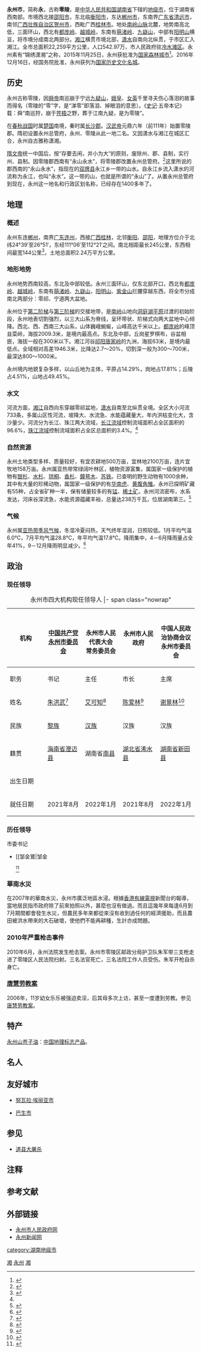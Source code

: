 {{redirect|永州}}
{{Infobox CnCity 
| name              = 永州市
| shortname         = 永
| usedname          = 零陵
| image_city        = Hunan Yongzhou Lengshuitan District Downtown Area.jpg
| image_caption     = [[冷水滩区|冷水滩区]]
| image_map         = Location of Yongzhou Prefecture within Hunan (China).png
| map_caption       = 永州市在湖南省的地理位置
| subdivision_type1 = 省
| subdivision_name1 = 湖南省
| class             = [[地级市|地级市]]
| admini_division_code = 431100
| divisions         = 2[[市辖区|市辖区]]、8[[县_(中华人民共和国)|县]]、1[[自治县|自治县]]
| established_title = 撤地区设市
| established_date  = 1995年11月21日
| leader_name       = [[朱洪武_(1971年)|朱洪武]]（[[黎族|黎族]]）
| leader_name1      = [[朱洪武_(1971年)|朱洪武]]（黎族）
| leader_name2      = [[陈爱林_(1970年)|陈爱林]]
| leader_name3      = [[蒋善生|蒋善生]]
| location          = [[冷水滩区|冷水滩区]]
| neighbor          = [[邵阳市|邵阳市]]、[[衡阳市|衡阳市]]、[[郴州市|郴州市]]、[[清远市|清远市]]<sup>[[广东省|粤]]</sup>、[[贺州市|贺州市]]<sup>[[广西壮族自治区|桂]]</sup>、[[桂林市|桂林市]]<sup>桂</sup>
| coordinate        = {{coord|26.420|111.613|display=it|format=dms}}
| area_total        = 22,259
| area_ratio        = 10.51
| area_total_rank   = [[湖南省各市州面积列表|全省第2位]]
| area_urban        = 3,181
| climate           = 中亚热带湿润气候
| temperature_mean  = 17.8
| precipitation     = 1,425.8
| sunshine_hours    = 1,491.7
| elevation_max     = 韭菜岭，2,009.3
| population_total  = 542.97
| population_as_of  = 2015
| population_total_rank = [[湖南省各市州人口列表|全省第6位]]
| population_ratio  = 8.00
| population_urban  = 108.33
| population_urban_as_of = 2015
| population_nonfarm = 240.26
| population_nonfarm_as_of = 2015
| population_density= 243.9
| density_urban     = 
| dialect           = [[永全片|湘语]]、[[桂柳话|桂柳话]]、[[湘南土话|湘南土话]]
|GDP               = 1,418.18亿 
|GDP_us            = 227.7亿 
|GDP_PPP_us        = 
|GDP_as_of         = 2015
|GDP_ratio         = 4.66
|GDP_rank          = [[湖南各市州地区生产总值列表|全省第8位]]
|GDPPC             = 43480
|GDPPC_us          = 4,210
|GDPPC_PPP_us      = 
|GDPPC_rank        = [[湖南各市州地区生产总值列表|全省第11位]]
|Urban_GDP         = 
|GDP_urban_as_of   = 
|Urban_GDPPC       = 
| areacode          = 746
| postcode          = 425000
| carlicense        = 湘M
| flower            = 
| tree              = 
| website           = http://www.yzcity.gov.cn/
| web_title         = 永州市人民政府门户网站
| footnotes         = 本表面积、人口、经济数据参考[http://www.hntj.gov.cn/tjsj/tjnj/201704/t20170405_622477.html 《湖南统计年鉴－2016》]{{dead link|date=2018年1月 |bot=InternetArchiveBot |fix-attempted=yes }}
}}

'''永州市'''，简称'''永'''，古称'''零陵'''，是[[中华人民共和国|中华人民共和国]][[湖南省|湖南省]]下辖的[[地级市|地级市]]，位于湖南省西南部。市境西北接[[邵阳市|邵阳市]]，东北临[[衡阳市|衡阳市]]，东达[[郴州市|郴州市]]，东南界[[广东省|广东省]][[清远市|清远市]]，南邻[[广西壮族自治区|广西壮族自治区]][[贺州市|贺州市]]，西毗广西[[桂林市|桂林市]]。地处[[南岭山脉|南岭山脉]]北麓，地势南高北低，三面环山，西北有[[都庞岭|都庞岭]]、[[越城岭|越城岭]]，东南有[[萌渚岭|萌渚岭]]、[[九嶷山|九嶷山]]，中部有[[阳明山|阳明山]]横亘，将市境分成南北两部分。[[湘江|湘江]]横贯市境北部，[[潇水|潇水]]自南向北纵贯，于市区汇入湘江。全市总面积22,259平方公里，人口542.97万，市人民政府驻[[冷水滩区|冷水滩区]]。永州素有“锦绣潇湘”之称，2015年11月25日，永州获批准为[[国家森林城市|国家森林城市]]<ref>{{Cite web|url=http://news.163.com/15/1125/17/B99K5QQR00014JB6.html?baike|title=国家林业局:21个城市被批准为国家森林城市|publisher=[[网易|网易]]新闻|date=2015-11-25|access-date=2016-05-21|archive-url=https://web.archive.org/web/20160611193851/http://news.163.com/15/1125/17/B99K5QQR00014JB6.html?baike|archive-date=2016-06-11|dead-url=yes}}</ref>。2016年12月16日，经国务院批准，永州获列为[[国家历史文化名城|国家历史文化名城]]。

==历史==
永州古称零陵，因[[舜帝|舜帝]]南巡崩于宁远[[九疑山|九疑山]]，[[娥皇|娥皇]]、[[女英|女英]]千里寻夫伤心落泪的故事而得名（零陵的“零”字，是“涕零”即落泪、掉眼泪的意思）。《[[史记|史记]]·五帝本记》载：舜“南巡狩，崩于[[苍梧|苍梧]]之野，葬于江南九疑，是为零陵”。

在[[春秋战国|春秋战国]]时属[[楚国|楚国]]南境，秦时属[[长沙郡|长沙郡]]。[[汉武帝|汉武帝]]元鼎六年（前111年）始置零陵郡。隋初设置永州总管府，永州、零陵从此一地二名。又因潇水与湘江在城区汇合，永州自古雅称潇湘。

[[隋文帝|隋文帝]]统一中国后，按“存要去闲，并小为大”的原则，废除州、郡、县制，实行州、县制。因零陵郡西南有“永山永水”，将零陵郡改置永州总管府。<ref>{{Cite web|url=http://www.xzqh.org/html/show/hn/15758.html|title=永州市历史沿革|publisher=行政区划网|date=2009-09-18|accessdate=2011-08-12|archive-date=2020-11-16|archive-url=https://web.archive.org/web/20201116075754/http://www.xzqh.org/html/show/hn/15758.html|dead-url=no}}</ref>这里所说的郡西南的“永山永水”，指现在的[[双牌县|双牌县]]永江乡一带的山水。自永江乡流入潇水的河流称为永江，也叫“永水”。这一带的山，也就是所谓的“永山”了。从置永州总管府到现在，永州这一地名和行政区划名称，已经存在1400多年了。

==地理==
===概述===
永州东连[[郴州|郴州]]，南界[[广东|广东]][[连州|连州]]，西接[[广西|广西]][[桂林|桂林]]，北邻[[衡阳|衡阳]]、[[邵阳|邵阳]]，地理方位介于北纬24°39′至26°51′，东经111°06′至112°21′之间。南北相距最长245公里，东西相间最宽144公里<ref>{{Cite web|url=http://www.xzqh.org/html/show/hn/15757.html|title=永州市概况|publisher=行政区划网|date=2009-09-17|accessdate=2011-08-12|archive-date=2020-11-16|archive-url=https://web.archive.org/web/20201116075825/http://www.xzqh.org/html/show/hn/15757.html|dead-url=no}}</ref>，土地总面积2.24万平方公里。

===地形地势===
永州地势西南较高，东北及中部较低。永州三面环山，仅东北部开口，西北有[[都庞岭|都庞岭]]、[[越城岭|越城岭]]，东南有[[萌渚岭|萌渚岭]]、[[九嶷山|九嶷山]]，[[阳明山|阳明山]]、[[紫金山|紫金山]]拦腰穿越东西，将全市分成南北两部分：零祁、宁道两大盆地。

永州位于[[第二阶梯|第二阶梯]]与[[第三阶梯|第三阶梯]]的交接地带，是[[南岭|南岭]]山地向[[洞庭湖平原|洞庭湖平原]]过渡的初始阶段，永州地表切割强烈，以三大山系为脊线，呈环带状、阶梯式向两大盆地中心倾降。西北、西、西南三大山系，山体巍峨蜿蜒，山峰高达千米以上。[[都庞岭|都庞岭]]的峰顶韭菜岭，海拔2009.3米，是境内最高点。东北及中部，丘岗星罗棋布，谷盆相嵌，海拔一般在300米以下。湘江河谷[[祁阳|祁阳]][[唐家岭|唐家岭]]的九洲，海拔63米，是境内最低点。全域相对高差1946.3米，比降达2.7～20%，切割深一般为300～700米，最深达800～1000米。

永州境内地貌复杂多样，以山丘地为主体，平原占14.29%，岗地占17.81%；丘陵占4.51%，山地占49.45%。

===水文===
河流方面，[[湘江|湘江]]自西向东穿越零祁盆地，[[潇水|潇水]]自南至北纵贯全境。全区大小河流733条，多属山区性河流，坡降大、水流急、水能蕴藏量大，年内洪枯变化大，含沙量少。河流分为长江、珠江两大流域，[[长江流域|长江流域]]控制流域面积占全区面积的96.6%，[[珠江流域|珠江流域]]控制流域面积占全区总面积的3.4%。<ref name='地理'/>

===自然资源===
永州土地类型多样、质量较好，有宜农耕地500万亩，宜林地2100万亩，连片宜牧地158万亩。永州属亚热带常绿阔叶林区，植物资源富集，属国家一级保护的植物有[[银杉|银杉]]、[[水杉|水杉]]、[[珙桐|珙桐]]、[[香杉|香杉]]、[[鐘萼木|鐘萼木]]、[[苏铁|苏铁]]。已查明的野生动物有1000余种，其中有大量的珍稀动物，属国家一级保护的有[[华南虎|华南虎]]、[[黄腹角雉|黄腹角雉]]。永州已探明矿藏有55种，占全省矿种一半，保有储量较多的有[[锰|锰]]、[[稀土矿|稀土矿]]。永州河流密布，水系发达，河床谷深流急，水能资源蕴藏丰裕，总量达238万千瓦，位居湖南第三。<ref>{{cite web |url=http://www.hn.xinhuanet.com/zfwq/yz/gk_3.htm |title=湖南永州—永州概况 |publisher=[[新华网|新华网]] |access-date=2016-05-21 |archive-date=2020-11-16 |archive-url=https://web.archive.org/web/20201116075804/http://www.hn.xinhuanet.com/zfwq/yz/gk_3.htm |dead-url=no }}</ref>

===气候===
永州属[[亚热带季风气候|亚热带季风气候]]，冬湿冷夏闷热，天气终年湿润，日照较低。1月平均气温6.0℃，7月平均气温28.8℃，年平均气温17.8℃。降雨集中，4－6月降雨量占全年41%，9－12月降雨明显减少。<ref name='地理'>{{cite web|url=http://www.yzcity.gov.cn/zrdl/single.shtml|title=自然地理|publisher=永州市人民政府|access-date=2016-05-21|archive-date=2017-01-13|archive-url=https://web.archive.org/web/20170113081129/http://www.yzcity.gov.cn/zrdl/single.shtml|dead-url=yes}}</ref>

{{永州市气候数据}}

== 政治 ==
=== 现任领导 ===
{| class="wikitable" style="margin:1em auto 1em auto; text-align:center"
|+ 永州市四大机构现任领导人
|- span class="nowrap"
! 机构
! style="width:20%" |{{CPC/logo|25}}<br>[[中国共产党永州市委员会|中国共产党<br>永州市委员会]]
! style="width:20%" |{{中国国徽|25}}<br>永州市人民代表大会<br>常务委员会
! style="width:20%" |{{中国国徽|25}}<br>永州市人民政府<br>　
! style="width:20%" |{{CPPCC logo|25}}<br>中国人民政治协商会议<br>永州市委员会
|-
! 职务
! 书记 !! 主任 !! 市长 !! 主席
|-
! 姓名
| [[朱洪武_(1971年)|朱洪武]]<ref>{{cite web |url=http://ldzl.people.com.cn/dfzlk/front/personPage16531.htm |title=朱洪武 简历 |publisher=人民网地方领导资料库 |access-date=2020-07-28 |archive-date=2020-11-16 |archive-url=https://web.archive.org/web/20201116075818/http://ldzl.people.com.cn/dfzlk/front/personPage16531.htm |dead-url=no }}</ref>
| [[艾可知|艾可知]]<ref>{{Cite web|title=湖南十四市州新一届人大常委会领导班子产生|url=http://www.hnrd.gov.cn/content/2022/01/03/10705769.html|publisher=湖南人大网|access-date=2022-01-04|archive-date=2022-01-04|archive-url=https://web.archive.org/web/20220104001720/http://www.hnrd.gov.cn/content/2022/01/03/10705769.html|dead-url=no}}</ref>
| [[陈爱林_(1970年)|陈爱林]]<ref>{{cite web |url=https://ldzl.people.com.cn/dfzlk/front/personPage19558.htm |title=陈爱林 简历 |publisher=人民网地方领导资料库 |access-date=2021-08-14 |archive-date=2021-08-14 |archive-url=https://web.archive.org/web/20210814092410/https://ldzl.people.com.cn/dfzlk/front/personPage19558.htm |dead-url=no }}</ref>
| [[谢景林|谢景林]]<ref>{{cite web|url=http://www.hunantoday.cn/article/202201/20220101113820723.html |title=湖南14个市州新一届政协领导班子全部产生 |publisher=湖南日报 }}</ref>
|-
! 民族
| [[黎族|黎族]] || [[汉族|汉族]] || 汉族 || 汉族
|-
! 籍贯
| [[海南省|海南省]][[澄迈县|澄迈县]] || 湖南省[[南县|南县]] || [[湖北省|湖北省]][[浠水县|浠水县]] || [[湖南省|湖南省]][[新田县|新田县]]
|-
! 出生日期
| {{Birth year and age|1971|09}} || {{Birth year and age|1965|09}} || {{Birth year and age|1970|05}} || {{Birth year and age|1966|04}}
|-
! 就任日期
| 2021年8月 || 2022年1月 || 2021年8月 || 2022年1月
|}

=== 历任领导 ===
{{col-begin}}
{{col-2}}
; 市委书记
* [[邹金鷟|邹金{{僻字]]（1996年3月－2000年12月）
* [[曾庆炎|曾庆炎]]（2000年12月－2008年3月）
* [[黄天锡|黄天锡]]（2008年3月－2011年6月）
* [[张硕辅|张硕辅]]（2011年6月－2013年3月）
* [[陈文浩_(1961年)|陈文浩]]（2013年3月－2016年12月）
* [[李晖_(1970年)|李晖]]（2016年12月－2019年2月）
* [[严华_(1968年)|严华]]（2019年2月－2021年8月）
* [[朱洪武_(1971年)|朱洪武]]（2021年8月－）
{{col-2}}
; 市长
* [[卞翠屏|卞翠屏]]（1996年4月－1997年月）
* [[王道生|王道生]]（1997年月－1999年9月）
* [[刘爱才|刘爱才]]（1999年9月－2005年12月）
* [[龚武生|龚武生]]（2005年12月－2011年12月）
* [[魏旋君|魏旋君]]（2011年12月－2013年3月）
* [[严志辉|严志辉]]（2013年4月－2014年6月）
* [[向曙光|向曙光]]（2014年7月－2015年6月）
* [[易佳良|易佳良]]（2015年7月－2017年12月）
* [[赵应云|赵应云]]（2017年12月－2019年2月）
* [[何录春|何录春]]（2019年4月－2019年12月）
* [[朱洪武_(1971年)|朱洪武]]（2019年12月－2021年8月）
* [[陈爱林_(1970年)|陈爱林]]（2021年8月－）
{{col-end}}

=== 行政区划 ===
永州市下辖2个[[市辖区_(中华人民共和国)|市辖区]]、7个[[县_(中华人民共和国)|县]]、1个[[自治县|自治县]]，代管1个[[县级市|县级市]]。
* 市辖区：[[零陵区|零陵区]]、[[冷水滩区|冷水滩区]]
* 县级市：[[祁阳市|祁阳市]]
* 县：[[东安县|东安县]]、[[双牌县|双牌县]]、[[道县|道县]]、[[江永县|江永县]]、[[宁远县|宁远县]]、[[蓝山县|蓝山县]]、[[新田县|新田县]]
* 自治县：[[江华瑶族自治县|江华瑶族自治县]]

此外，永州市还设立[[金洞管理区|金洞管理区]]、[[回龙圩管理区|回龙圩管理区]]2个由国营农场改制而设立的正县级管理区。

{| class="wikitable" style="margin:1em auto 1em auto; width:90%; font-size:smaller; text-align:center"
! colspan=11 | '''永州市行政区划图'''
|-
| colspan=11 style="font-size:larger" | {{永州市行政区划图}}
|-
!! rowspan=2 | [[中华人民共和国行政区划代码|区划代码]]<ref>{{cite web |url=http://files2.mca.gov.cn/cws/201502/20150225163817214.html |title=中华人民共和国县以上行政区划代码 |publisher=中华人民共和国民政部 |accessdate=2015-04-12 |archive-date=2015-04-02 |archive-url=https://web.archive.org/web/20150402113603/http://files2.mca.gov.cn/cws/201502/20150225163817214.html |dead-url=yes }}</ref>
!! rowspan=2 | 区划名称
!! rowspan=2 | 汉语拼音
!! rowspan=2 | 面积{{noteTag|土地面积为[[第二次全国土地调查|第二次全国土地调查]]结果数据。}}<ref>{{cite web |url=http://www.yzsgt.gov.cn/gtzyyw/ghjh/tdlyztgh/201705/P020170504585471360180.pdf |title=《永州市土地利用总体规划（2006-2020年）》（2016年修订版） |publisher=永州市国土资源局 }}{{Dead link|date=2018年6月 |bot=InternetArchiveBot |fix-attempted=no }}</ref><br>（平方公里）
!! rowspan=2 | [[常住人口|常住人口]]{{noteTag|常住人口为2020年[[第七次全国人口普查|第七次全国人口普查]]数据。}}<ref>{{cite web |title=永州市第七次全国人口普查公报（第一号） |url=http://www.yzcity.gov.cn/tjj/031005/202106/5e4be93db64d4a71aa92ff923888658d.shtml |website=永州市人民政府 |access-date=2021-10-17 |archive-date=2021-10-19 |archive-url=https://web.archive.org/web/20211019054629/http://www.yzcity.gov.cn/tjj/031005/202106/5e4be93db64d4a71aa92ff923888658d.shtml |dead-url=no }}</ref><br />（2020年普查）
!! rowspan=2 | 政府驻地
!! rowspan=2 | [[邮政编码|邮政编码]]
!! colspan=4 | [[乡级行政区划|乡级行政区划]]<ref>{{cite book |author=中华人民共和国民政部 |title=《中华人民共和国乡镇行政区划简册2018》|year=2018年10月 |publisher=中国社会出版社 |isbn= 978-7-5087-5594-6}}</ref>
|-
!! width="5%" | [[街道办事处|街道<br>办事处]]
!! width="5%" | [[行政建制镇|镇]]
!! width="5%" | [[乡_(中华人民共和国)|乡]]
!! width="5%" | 其中：<br>[[民族乡|民族乡]]
|- style="font-weight:bold"
! 431100 !! 永州市 
| {{lang|pinyin|Yǒngzhōu Shì}} || 22,259.20 || 5,289,824 || [[冷水滩区|冷水滩区]] || 425000 || 30 || 111 || 40 || 21
|-
! 431102 !! 零陵区 
| {{lang|pinyin|Línglíng Qū}} || 1,964.14 || 563,556 || [[徐家井街道|徐家井街道]] || 425000 || 6 || 7 || 3 || 
|-
! 431103 !! 冷水滩区 
| {{lang|pinyin|Lěngshuǐtān Qū}} || 1,217.13 || 583,136 || [[梧桐街道_(永州市)|梧桐街道]] || 425100 || 10 || 8 || 1 || 
|-
! 431122 !! 东安县 
| {{lang|pinyin|Dōng'ān Xiàn}} || 2,204.44 || 490,385 || [[白牙市镇|白牙市镇]] || 425900 ||  || 13 || 2 || 
|-
! 431123 !! 双牌县 
| {{lang|pinyin|Shuāngpái Xiàn}} || 1,726.26 || 157,140 || [[泷泊镇|泷泊镇]] || 425200 ||  || 6 || 5 || 1
|-
! 431124 !! 道县 
| {{lang|pinyin|Dào Xiàn}} || 2,447.80 || 621,275 || [[濂溪街道|濂溪街道]] || 425300 || 7 || 11 || 4 || 3
|-
! 431125 !! 江永县 
| {{lang|pinyin|Jiāngyǒng Xiàn}} || 1,629.15 || 235,699 || [[潇浦镇|潇浦镇]] || 425400 ||  || 6 || 4 || 4
|-
! 431126 !! 宁远县 
| {{lang|pinyin|Níngyuǎn Xiàn}} || 2,500.87 || 684,121 || [[舜陵街道|舜陵街道]] || 425600 || 4 || 12 || 4 || 4
|-
! 431127 !! 蓝山县 
| {{lang|pinyin|Lánshān Xiàn}} || 1,797.86 || 329,909 || [[塔峰镇|塔峰镇]] || 425800 ||  || 8 || 6 || 6
|-
! 431128 !! 新田县 
| {{lang|pinyin|Xīntián Xiàn}} || 999.63 || 343,595 || [[龙泉镇_(新田县)|龙泉镇]] || 425700 ||  || 11 || 1 || 1
|-
! 431129 !! 江华瑶族自治县 
| {{lang|pinyin|Jiānghuá Yáozú Zìzhìxiàn}} || 3,234.23 || 448,195 || [[沱江镇_(江华县)|沱江镇]] || 425500 ||  || 9 || 7 || 1
|-
! 431181 !! 祁阳市 
| {{lang|pinyin|Qíyáng Shì}} || 2,537.69 || 832,813 || [[长虹街道_(祁阳市)|长虹街道]] || 426100 || 3 || 20 || 3 || 1
|-
| colspan=11 style="text-align:left" | 注：祁阳市数字包含金洞管理区所辖金洞镇、凤凰乡、石鼓源乡、晒北滩瑶族乡，面积504.61平方公里；江永县数字包含回龙圩管理区所辖回龙圩镇，面积96.66平方公里。
|-
| colspan=11 | {{永州市行政区划}}
|}

== 人口 ==
2010年[[中华人民共和国第六次全国人口普查|第六次人口普查]]初步结果显示，永州市常住人口5,180,235人，占湖南人口的7.89%居'''[[湖南省各市州人口列表|第6位]]'''，人口密度233人/[[平方千米|公里<sup>2</sup>]]；男女性别比为108.68比100。按受教育程度分，大学以上文化程度占总人口的4.54%，初中以上文化程度占总人口的60.48%，文盲率2.93%。辖区内共有1,424,823个家庭户，家庭户人口5,012,813人，占总人口的96.77%；家庭平均人口规模3.52人。年龄构成上，14岁及以下人口1,075,646人，占总人口的20.76%；15－64年人口3,616,181人，占69.81%；65岁及以上老年人口 488,408人，占总人口的9.43%<ref name="2010人口普查数据">2010年湖南与永州人口普查数据分别出自[http://www.tjcn.org/rkpcgb/rkpcgb/201112/22586.html 《永州市2010年第六次全国人口普查主要数据公报》]  {{webarchive|url=https://web.archive.org/web/20140917100748/http://www.tjcn.org/rkpcgb/rkpcgb/201112/22586.html |date=2014-09-17 }}与[http://www.hntj.gov.cn/zhuanlan/6th_census/events/in_province/201105/t20110513_85176.htm 《2010年湖南省第六次全国人口普查主要数据公报》] {{webarchive|url=https://web.archive.org/web/20160304041240/http://www.hntj.gov.cn/zhuanlan/6th_census/events/in_province/201105/t20110513_85176.htm |date=2016-03-04 }}</ref>。

=== 民族 ===
永州为湖南省少数民族人口比较集中的地区之一，人口以[[汉族|汉族]]为主，少数民族呈大分散小聚居，世居少数民族为[[瑶族|瑶族]]和[[壮族|壮族]]，永州为中国[[瑶族|瑶族]]人口的主要聚居地之一，也是湖南[[壮族|壮族]]人口的主要聚居地。2000年[[中华人民共和国第五次全国人口普查|第五次人口普查]]数据显示，永州[[汉族|汉族]]人口4,831,376人，占地区人口的90.02%；少数民族535,730人，少数民族人口占湖南少数民族人口的8.36%，居全省'''[[湖南各市州民族构成列表|第4位]]'''，占地区总人口的9.98%；中国55个少数民族中有47个民族分布。

永州为中国瑶族人口的主要聚居地之一。全市有[[瑶族|瑶族]]人口513,831人，占湖南瑶族人口的72.93%，居全省[[湖南各市州民族构成列表|第1位]]，占全国瑶族人口的19.47%；瑶族占永州总人口的9.57%，占少数民族人口的95.91%，为永州次于汉族的第2大民族。瑶族人口聚居地位于[[江华瑶族自治县|江华瑶族自治县]]，江华瑶族人口占总人口的80%。永州也是湖南壮族人口集中分布地，全市有壮族人口14,757人，占湖南壮族人口的62.64%，壮族主要分布于江华瑶族自治县清塘壮族乡<ref name="2000人口普查数据">2000年第五次人口普查数据出自[http://www.hntj.gov.cn/vital_statistics/census/default.htm#part1 湖南省统计局/人口服务网（子网）-第五次人口普查数据] {{webarchive|url=https://web.archive.org/web/20160331215130/http://www.hntj.gov.cn/vital_statistics/census/default.htm |date=2016-03-31 }}，分县人口数据参考[http://www.stats.gov.cn/tjsj/pcsj/rkpc/dwcrkpc/ 国家统计局-第五次人口普查数据库] {{Wayback|url=http://www.stats.gov.cn/tjsj/pcsj/rkpc/dwcrkpc/ |date=20181109023708 }}</ref>。

=== 姓氏 === 
根据资料，永州人口最多的十個姓氏依次是[[唐姓|唐]]、[[李姓|李]]、[[陈姓|陈]]、[[张姓|张]]、[[王姓|王]]、[[蒋姓|蒋]]、[[刘姓|刘]]、[[周姓|周]]、[[黄姓|黄]]、[[何姓|何]]。全市以双牌县为分界线，呈现北唐南李的分布，北五县唐姓为第一大姓，南五县李姓为第一大姓，第一大姓唐在永州达45万人口，占全市总人口的8％，放眼永州，无乡不有唐，因此古称“永州唐半府”<ref>{{cite news|url=http://lib.huse.cn/lzy/news_view.asp?newsid=6347|title=永州姓氏谈 --永州姓氏的特点|publisher=湖南科技学院图书馆|date=2012-07-07|accessdate=2020-04-09|archive-date=2020-11-16|archive-url=https://web.archive.org/web/20201116075846/http://lib.huse.cn/lzy/news_view.asp?newsid=6347|dead-url=no}}</ref>。

==经济==

[[File:YongZhou_Railway_Station.JPG|thumb]]]]
永州自古便是华中、华东地区通往广东、广西、海南及西南地区的交通要塞，也是湖南对外开放的重要门户，素有“南山通衢”之称。“距水陆之冲，当楚粤之要，遥控百蛮，横连[[五岭|五岭]]，梅庚绵亘于其前，衡岳镇临于其后”，镇东北可入中原腹地，控制西南扼广西边陲之咽喉，据东南握广东海滨之通道，故为历代兵家必争之地。是湖南唯一与两广接壤的地区，市区到广州仅500多公里，南六县距广州仅400多公里，是“沿海的内地，内地的前沿”。湘桂铁路、衡柳铁路横贯东西，322、207国道及九条省道在境内纵横交错，永州至广东连州二级公路、[[湘桂铁路|湘桂铁路]]、衡柳铁路、[[洛湛铁路|洛湛铁路]]、衡昆高速公路、邵永高速公路和湘江水道形成区域间的交通枢纽，北可到达华中重镇武汉，北上中原，东出华东。西南向可以直通西南部大各省区，并可从广西北海、防城和广东湛江出海，是中原和华东地区通往大西南的通道。零陵机场已开通北京、长沙、深圳、昆明航线。永州是内地直达两广（广东、广西）、两南（海南、大西南）、两区（香港、澳门地区）的重要通道，我国华南与华北两大经济区的重要结合部，具有明显的双辐射功能。永州市市区座落在潇湘二水汇流处。整个市区分为相对独立的零陵、冷水滩两个区，两区相隔垂直距离17公里，由湘江和永州大道将两城区联接在一起，呈哑铃形框架，构成“潇湘第一城”独特的城市风貌。

==文化==
[[永州|永州]]是一本书，其历史文化底蕴非常深厚。据{{Who|权威专家|time=2020-11-03}}的最新研究成果表明：{{Citation needed|永州是世界稻作农业之源、中国陶瓷工业之源、中华文明道德之源。|time=2020-10-29}}舜的开明治国、任人唯贤，柳宗元深刻的惜民爱民思想，周敦颐朴素的唯物主义思想和“出污泥而不染”的高风亮节，“[[女书|女书]]”的神秘莫测和瑶文化的千姿百态，以及道县玉蟾岩文物的出土，永州远古文化的出现，无一不丰富中华文化的宝库。永州山水，融“奇、绝、险、秀”与美丽传说于一体，汇自然情趣与历史文化于一身。 [[九嶷山舜帝陵|九嶷山舜帝陵]]、[[柳子庙|柳子庙]]、[[湖南永州阳明山|阳明山]]、[[舜皇山|舜皇山]]、[[浯溪碑林|浯溪碑林]]、[[江华瑶城|江华瑶城]]、[[湘源温泉|湘源温泉]]等已成为新的旅游热点。

2010年8月，當地政府在南嶺附近發現了一個規模比[[兵馬俑|兵馬俑]]還要大，時間跨度還要長的石像群「鬼崽崽」，粗略點算下約有過萬尊石像<ref>{{cite news |url=http://hk.apple.nextmedia.com/template/apple/art_main.php?iss_id=20100819&sec_id=15335&art_id=14359807 |title=湖南發現石像群　規模大過兵馬俑 |date=2010-08-19 |accessdate=2010-08-26 |language=zh-hant}}</ref>。

===全国重点文物保护单位===
{{columns-list|3|
* [[浯溪摩崖石刻|浯溪摩崖石刻]]
* [[宁远文庙|宁远文庙]]
* [[玉蟾岩遗址|玉蟾岩遗址]]
* [[柳子庙|柳子庙]]
* [[舜帝庙遗址|舜帝庙遗址]]
* [[上甘棠村古建筑群|上甘棠村古建筑群]]
* [[阳华岩摩崖|阳华岩摩崖]]
* [[树德山庄|树德山庄]]
* [[舂陵侯城遗址|舂陵侯城遗址]]
* [[泠道故城遗址|泠道故城遗址]]
* [[允山玉井古窑址|允山玉井古窑址]]
* [[鬼崽岭遗址|鬼崽岭遗址]]
* [[湘桂古道永州段|湘桂古道永州段]]
* [[廻龙塔|廻龙塔]]
* [[云龙坊与王氏虚堂|云龙坊与王氏虚堂]]
* [[龙溪李家大院|龙溪李家大院]]
* [[涧岩头周家大院古建筑群|涧岩头周家大院古建筑群]]
* [[濂溪故里古建筑群|濂溪故里古建筑群]]
* [[龙家大院|龙家大院]]
* [[岁圆楼古建筑群|岁圆楼古建筑群]]
* [[零陵文武双庙|零陵文武双庙]]
* [[广利桥|广利桥]]
* [[久安背翰林祠|久安背翰林祠]]
* [[朝阳岩石刻|朝阳岩石刻]]
* [[淡岩石刻|淡岩石刻]]
* [[李达故居|李达故居]]
}}

== 教育 ==
大学：
* [[湖南科技學院|湖南科技学院]]
* [[永州职业技术学院|永州职业技术学院]]（永州学院）
* [[湖南九嶷职业技术学院|湖南九嶷职业技术学院]]（湖南潇湘技师学院）
高中：
* 永州市第一中学
* 永州市第二中学
* 永州市第三中学
* 永州市第四中学
* 永州市第五中学
* 永州市第六中学
* 永州市第七中学
* 永州市第八中学
* 永州市工商职业中等专业学校

== 名勝 ==
* [[柳子庙|柳子庙]]
* 蘋岛
* 蘋洲书院
* 香零山
* 高山寺
* 绿天庵
* 迴龙塔
* [[阳明山国家森林公园|阳明山国家森林公园]]
* 九嶷山国家森林公园
* 舜皇山国家森林公园

== 重大事件 ==

=== [[道县事件|道县事件]] ===
<!-- 注释：[[File:《血的神话》天行健出版社2011年第2版封面.jpg|thumb]]]] --> 
也称'''道县惨案'''、'''道县大屠殺'''，是在[[中华人民共和国|中华人民共和国]][[文化大革命|文化大革命]]期间，发生在湖南[[零陵地区|零陵地区]]（今永州市）包括[[道县|道县]]在内的10个县市发生的大规模屠杀事件。大屠杀中的杀人手段极其残忍，包括枪杀、刀砍、沉水、身上放火药炸死、活埋、暴力打死、勒死、火烧熏死、摔死未成年婴幼儿。<ref name="屠杀">{{cite book|author=谭合成|title=《血的神话：公元1967年湖南道县大屠杀纪实》|publisher=天行健出版社|page=}}</ref><ref name=":1">{{Cite web|title=公元一九六七年夏末秋初湖南道县农村大屠杀纪实|url=http://ywang.uchicago.edu/history/daoxiandiaoca.htm|accessdate=2019-12-06|author=章成|date=|format=|work=|publisher=芝加哥大学|language=|archive-url=https://web.archive.org/web/20190519044840/http://ywang.uchicago.edu/history/daoxiandiaoca.htm|archive-date=2019-05-19|dead-url=no}}</ref><ref name=":2">{{Cite web|title=发生在湖南道县的那场大屠杀|url=https://cn.nytimes.com/culture/20121108/cc08jiangfangzhou/|accessdate=2019-12-06|author=蒋方舟|date=2012-11-09|last=|format=|work=|publisher=纽约时报中文网|language=zh|archive-url=https://web.archive.org/web/20191205231424/https://cn.nytimes.com/culture/20121108/cc08jiangfangzhou/|archive-date=2019-12-05|dead-url=no}}</ref>从1967年8月13日到10月17日，共有7696人被杀，1397人被逼自杀，2146人被致残。<ref name="屠杀"/><ref>{{Cite book|chapter=|url=https://books.google.com/books?id=0QCDDQAAQBAJ&pg=PA20&lpg=PA20&dq=daoxian+massacre+7696&source=bl&ots=Ey81-ulNEi&sig=ACfU3U39emLWIUg0Al0ZiaFZ9WpMEccUQw&hl=en&sa=X&ved=2ahUKEwjA45jT8Z_mAhXvFjQIHSPFC4cQ6AEwBnoECAsQAQ#v=onepage&q=daoxian%20massacre%207696&f=false|publisher=Oxford University Press|date=2017|isbn=978-0-19-062252-7|language=en|first=Hecheng|last=Tan|title=The Killing Wind: A Chinese County's Descent Into Madness During the Cultural Revolution|year=|location=|pages=|access-date=2020-09-20|archive-date=2020-11-16|archive-url=https://web.archive.org/web/20201116041720/https://books.google.com/books?id=0QCDDQAAQBAJ&pg=PA20&lpg=PA20&dq=daoxian+massacre+7696&source=bl&ots=Ey81-ulNEi&sig=ACfU3U39emLWIUg0Al0ZiaFZ9WpMEccUQw&hl=en&sa=X&ved=2ahUKEwjA45jT8Z_mAhXvFjQIHSPFC4cQ6AEwBnoECAsQAQ#v=onepage&q=daoxian%20massacre%207696&f=false|dead-url=no}}</ref><ref name=":4">{{Cite web|title=The Dao County Massacre of 1967 {{!}} Sciences Po Mass Violence and Resistance - Research Network|url=https://www.sciencespo.fr/mass-violence-war-massacre-resistance/en/document/dao-county-massacre-1967|accessdate=2019-12-06|date=2019-04-15|work=www.sciencespo.fr|language=en|archive-url=https://web.archive.org/web/20191206043846/https://www.sciencespo.fr/mass-violence-war-massacre-resistance/en/document/dao-county-massacre-1967|archive-date=2019-12-06|dead-url=no}}</ref><ref name=":3">{{Cite web|title=明镜书刊 - 湖南文革大屠杀机密档案|url=http://www.rfi.fr/cn/%E4%B8%AD%E5%9B%BD/20171105-%E6%B9%96%E5%8D%97%E6%96%87%E9%9D%A9%E5%A4%A7%E5%B1%A0%E6%9D%80%E6%9C%BA%E5%AF%86%E6%A1%A3%E6%A1%88|accessdate=2019-12-06|date=2017-11-05|work=RFI - 法国国际广播电台|language=zh-Hans|archive-url=https://web.archive.org/web/20191206042750/http://www.rfi.fr/cn/%E4%B8%AD%E5%9B%BD/20171105-%E6%B9%96%E5%8D%97%E6%96%87%E9%9D%A9%E5%A4%A7%E5%B1%A0%E6%9D%80%E6%9C%BA%E5%AF%86%E6%A1%A3%E6%A1%88|archive-date=2019-12-06|dead-url=no}}</ref>

=== 華南水災 ===
在2007年的華南水災，永州市廣泛地區水浸。根據[[香港有線電視|香港有線電視]]新聞台的報導，當地居民指市政府除了前來拍照以外，甚麼也沒有做過。而且這幾年來每逢6月到7月期間都會發生水災，但農民多年來都從來沒有收到過任何的經濟援助，而且農田被洪水帶來的大石破壞，使他們不能再耕種，生計亦成問題。

=== 2010年严重枪击事件 ===
2010年6月，永州法院发生枪击案。永州市零陵区邮政分局护卫队朱军带三支枪走进了零陵区人民法院扫射。三名法官死亡，三名法院工作人员受伤。朱军开枪自杀身亡。

=== [[唐慧劳教案|唐慧劳教案]] ===
2006年，11岁幼女乐乐被强迫卖淫，后其母多次上访，甚至一度遭到劳教。参见[[唐慧劳教案|唐慧劳教案]]。


==特产==
[[永州山苍子油|永州山苍子油]]：[[中国地理标志产品|中国地理标志产品]]。

== 名人 ==
{{Category see also|永州人}}

== 友好城市 ==
*{{SRI}}[[努瓦拉·埃丽亚市|努瓦拉·埃丽亚市]]
*{{Malaysia}}[[巴生市|巴生市]]

==参见==
*[[道县大屠杀|道县大屠杀]]

== 注释 ==
{{noteFoot}}

== 参考文献 ==
{{Wikisource|国务院关于同意湖南省撤销零陵地区设立地级永州市的批复}}
{{reflist}}

==外部链接== 
*[http://www.yzcity.gov.cn/ 永州市人民政府网] {{Wayback|url=http://www.yzcity.gov.cn/ |date=20151115081601 }}
*[http://www.yongzhou.gov.cn/ 永州新闻网] {{Wayback|url=http://www.yongzhou.gov.cn/ |date=20060428062048 }}

{{永州市行政区划}}
{{湖南行政区划}}
{{中华人民共和国地级以上行政区}}
{{国家历史文化名城}}
{{中华人民共和国国家森林城市}}
{{中华人民共和国国家卫生城市}}

[[Category:国家历史文化名城|湘]]
[[Category:永州|]]
[[category:湖南地级市|category:湖南地级市]]
[[Category:中国中等城市|湘]]